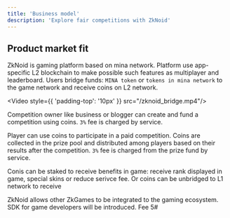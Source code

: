 ```yaml
---
title: 'Business model'
description: 'Explore fair competitions with ZkNoid'
---
```


## Product market fit

ZkNoid is gaming platform based on mina network. 
Platform use app-specific L2 blockchain to make possible such features as multiplayer and leaderboard.
Users bridge funds: `MINA token` or `tokens in mina network` to the game network and receive coins on L2 network.

<Video style={{ 'padding-top': '10px' }} src="/zknoid_bridge.mp4"/>

Competition owner like business or blogger can create and fund a competition using coins. 
`3%` fee is charged by service.

Player can use coins to participate in a paid competition. 
Coins are collected in the prize pool and distributed among players based on their results after the competition.
`3%` fee is charged from the prize fund by service.

Conis can be staked to receive benefits in game: receive rank displayed in game, special skins or reduce serivce fee.
Or coins can be unbridged to L1 network to receive

ZkNoid allows other ZkGames to be integrated to the gaming ecosystem. 
SDK for game developers will be introduced. Fee 5#